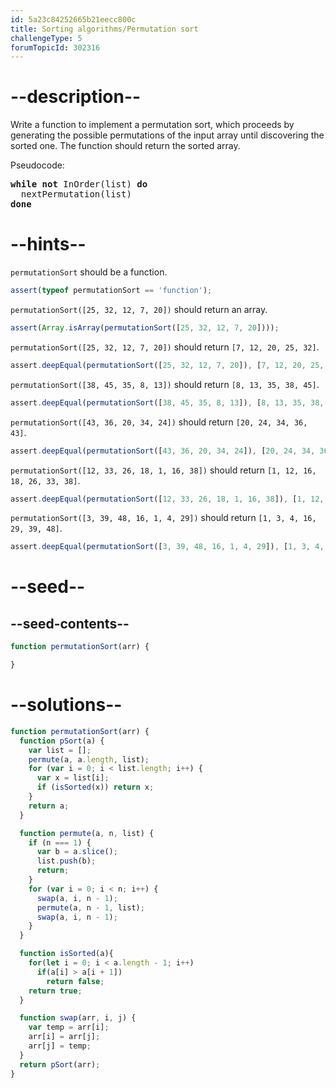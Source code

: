 ```yaml
---
id: 5a23c84252665b21eecc800c
title: Sorting algorithms/Permutation sort
challengeType: 5
forumTopicId: 302316
---
```


# --description--

Write a function to implement a permutation sort, which proceeds by generating the possible permutations of the input array until discovering the sorted one. The function should return the sorted array.

Pseudocode:

<pre><b>while not</b> InOrder(list) <b>do</b>
  nextPermutation(list)
<b>done</b>
</pre>

# --hints--

`permutationSort` should be a function.

```js
assert(typeof permutationSort == 'function');
```

`permutationSort([25, 32, 12, 7, 20])` should return an array.

```js
assert(Array.isArray(permutationSort([25, 32, 12, 7, 20])));
```

`permutationSort([25, 32, 12, 7, 20])` should return `[7, 12, 20, 25, 32]`.

```js
assert.deepEqual(permutationSort([25, 32, 12, 7, 20]), [7, 12, 20, 25, 32]);
```

`permutationSort([38, 45, 35, 8, 13])` should return `[8, 13, 35, 38, 45]`.

```js
assert.deepEqual(permutationSort([38, 45, 35, 8, 13]), [8, 13, 35, 38, 45]);
```

`permutationSort([43, 36, 20, 34, 24])` should return `[20, 24, 34, 36, 43]`.

```js
assert.deepEqual(permutationSort([43, 36, 20, 34, 24]), [20, 24, 34, 36, 43]);
```

`permutationSort([12, 33, 26, 18, 1, 16, 38])` should return `[1, 12, 16, 18, 26, 33, 38]`.

```js
assert.deepEqual(permutationSort([12, 33, 26, 18, 1, 16, 38]), [1, 12, 16, 18, 26, 33, 38]);
```

`permutationSort([3, 39, 48, 16, 1, 4, 29])` should return `[1, 3, 4, 16, 29, 39, 48]`.

```js
assert.deepEqual(permutationSort([3, 39, 48, 16, 1, 4, 29]), [1, 3, 4, 16, 29, 39, 48]);
```

# --seed--

## --seed-contents--

```js
function permutationSort(arr) {

}
```

# --solutions--

```js
function permutationSort(arr) {
  function pSort(a) {
    var list = [];
    permute(a, a.length, list);
    for (var i = 0; i < list.length; i++) {
      var x = list[i];
      if (isSorted(x)) return x;
    }
    return a;
  }

  function permute(a, n, list) {
    if (n === 1) {
      var b = a.slice();
      list.push(b);
      return;
    }
    for (var i = 0; i < n; i++) {
      swap(a, i, n - 1);
      permute(a, n - 1, list);
      swap(a, i, n - 1);
    }
  }

  function isSorted(a){
    for(let i = 0; i < a.length - 1; i++)
      if(a[i] > a[i + 1])
        return false;
    return true;
  }

  function swap(arr, i, j) {
    var temp = arr[i];
    arr[i] = arr[j];
    arr[j] = temp;
  }
  return pSort(arr);
}
```
